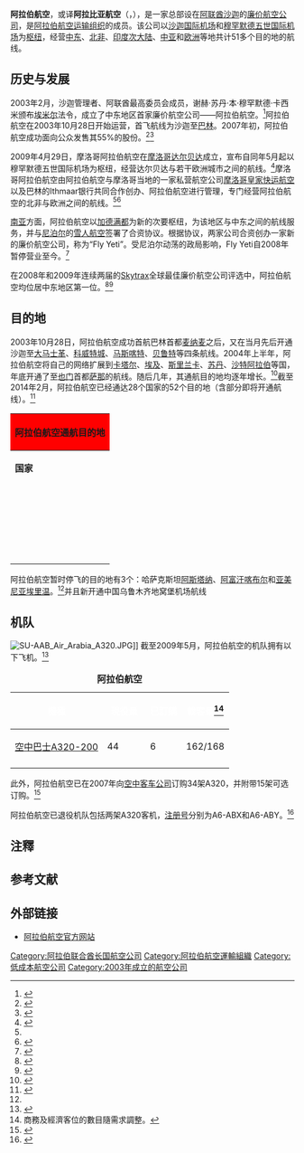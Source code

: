 {{Infobox Airline
|airline        = 阿拉伯航空<br>العربية للطيران<br>Air Arabia
|logo           = Air arab.png
|logo_size      = 150px
|IATA           = G9
|ICAO           = ABY
|callsign       = ARABIA
|founded        = 2003年2月
|commenced      = 2003年10月<ref name="about">{{cite web |url=http://www.airarabia.com/about-airarabia.html |title=About Air Arabia |publisher=阿拉伯航空 |date= |accessdate=2009年3月10日 |language=en |deadurl=yes |archiveurl=https://web.archive.org/web/20090227114006/http://www.airarabia.com/about-airarabia.html |archivedate=2009年2月27日 }}</ref>
|hubs           = {{UAE}} [[沙迦国际机场|沙迦国际机场]]
|secondary_hubs = {{UAE}} [[穆罕默德五世国际机场|穆罕默德五世国际机场]]
|focus_cities   = 
|subsidiaries   = {{flagicon|MAR}} [[摩洛哥阿拉伯航空|摩洛哥阿拉伯航空]]<br/>{{flagicon|EGY}} [[埃及阿拉伯航空|埃及阿拉伯航空]]<br/>{{flagicon|JOR}} [[約旦阿拉伯航空|約旦阿拉伯航空]]
|frequent_flyer = 
|lounge         = 
|alliance       = 
|fleet_size     = 16（+34订购中）
|destinations   = 51
|parent         = 
|company_slogan = 
|headquarters   = {{UAE}} [[沙迦|沙迦]]
|key_people     = 阿德尔·阿里（[[首席执行官|首席执行官]]）<ref>{{cite web |url=http://www.airarabia.com/Management%20team.html |title=Management team |publisher=阿拉伯航空 |date= |accessdate=2009年3月10日 |language=en |deadurl=yes |archiveurl=https://web.archive.org/web/20090303132256/http://www.airarabia.com/Management%20team.html |archivedate=2009年3月3日 }}</ref>
|website        = http://www.airarabia.com/
}}

'''阿拉伯航空'''，或译'''阿拉比亚航空'''（{{lang-ar|'''العربية للطيران'''}}，{{lang-en|'''Air Arabia'''}}），是一家总部设在[[阿联酋|阿联酋]][[沙迦|沙迦]]的[[廉价航空公司|廉价航空公司]]，是[[阿拉伯航空运输组织|阿拉伯航空运输组织]]的成员。该公司以[[沙迦国际机场|沙迦国际机场]]和[[穆罕默德五世国际机场|穆罕默德五世国际机场]]为[[枢纽机场|枢纽]]，经营[[中东|中东]]、[[北非|北非]]、[[印度次大陆|印度次大陆]]、[[中亚|中亚]]和[[欧洲|欧洲]]等地共计51多个目的地的航线。

== 历史与发展 ==
2003年2月，沙迦管理者、阿联酋最高委员会成员，谢赫·苏丹·本·穆罕默德·卡西米颁布[[埃米尔|埃米尔]]法令，成立了中东地区首家廉价航空公司——阿拉伯航空。<ref>{{cite web |url=http://www.thaindian.com/newsportal/business/middle-east-set-for-low-cost-aviation-boom_10030279.html |title=Middle East set for low cost aviation boom |publisher=Thaindian News |date=2008年3月23日 |accessdate=2009年3月10日 |language=en |archive-date=2016年3月5日 |archive-url=https://web.archive.org/web/20160305010252/http://www.thaindian.com/newsportal/business/middle-east-set-for-low-cost-aviation-boom_10030279.html |dead-url=no }}</ref>阿拉伯航空在2003年10月28日开始运营，首飞航线为沙迦至[[巴林|巴林]]。2007年初，阿拉伯航空成功面向公众发售其55%的股份。<ref>{{En icon}}{{cite journal en |date=2007年3月27日 |title=Directory: World Airlines |journal=Flight International |pages=52 }}</ref><ref name="history">{{cite web |url=http://www.airarabia.com/timeline.html |title=Air Arabia Timeline - Corporate History |publisher=阿拉伯航空 |date= |accessdate=2009年3月10日 |language=en |deadurl=yes |archiveurl=https://web.archive.org/web/20090217072052/http://airarabia.com/timeline.html |archivedate=2009年2月17日 }}</ref>

2009年4月29日，摩洛哥阿拉伯航空在[[摩洛哥|摩洛哥]][[达尔贝达|达尔贝达]]成立，宣布自同年5月起以穆罕默德五世国际机场为枢纽，经营达尔贝达与若干欧洲城市之间的航线。<ref name="maroc">{{cite web |url=http://www.airarabia.com/AirArabiaMarocOfficiallyLaunches.html |title=Air Arabia Maroc officially launches |publisher=阿拉伯航空 |date=2009年4月29日 |accessdate=2009年4月30日 |language=en |deadurl=yes |archiveurl=https://web.archive.org/web/20090503085745/http://www.airarabia.com/AirArabiaMarocOfficiallyLaunches.html |archivedate=2009年5月3日 }}</ref>摩洛哥阿拉伯航空由阿拉伯航空与摩洛哥当地的一家私营航空公司[[摩洛哥皇家快运航空|摩洛哥皇家快运航空]]以及巴林的Ithmaar银行共同合作创办、阿拉伯航空进行管理，专门经营阿拉伯航空的北非与欧洲之间的航线。<ref name="maroc"/><ref>{{cite web |url=http://www.ameinfo.com/137523.html |title=Air Arabia to open second hub in Morroco to serve Europe, Middle East and Africa |publisher=ameinfo |date=2007年11月8日 |accessdate=2009年3月10日 |language=en |deadurl=yes |archiveurl=https://web.archive.org/web/20090324073553/http://www.ameinfo.com/137523.html |archivedate=2009年3月24日 }}</ref>

[[南亚|南亚]]方面，阿拉伯航空以[[加德满都|加德满都]]为新的次要枢纽，为该地区与中东之间的航线服务，并与[[尼泊尔|尼泊尔]]的[[雪人航空|雪人航空]]签署了合资协议。根据协议，两家公司合资创办一家新的廉价航空公司，称为“Fly Yeti”。受尼泊尔动荡的政局影响，Fly Yeti自2008年暂停营业至今。<ref>{{cite web |url=http://www.aviationrecord.com/news-articles.aspx?articleType=ArticleView&articleId=700 |title=Nepal's Fly Yeti to suspend flights |publisher=AviationRecord |date=2008年6月30日 |accessdate=2009年3月10日 |language=en |archive-date=2008年7月28日 |archive-url=https://web.archive.org/web/20080728181045/http://www.aviationrecord.com/news-articles.aspx?articleType=ArticleView&articleId=700 |dead-url=yes }}</ref>

在2008年和2009年连续两届的[[Skytrax|Skytrax]]全球最佳廉价航空公司评选中，阿拉伯航空均位居中东地区第一位。<ref>{{cite web |url=http://www.worldairlineawards.com/Awards_2008/Lowcost-08.htm |title=EASYJET WINS AWARD FOR WORLD'S BEST LOW-COST AIRLINE |publisher=[[Skytrax|Skytrax]] |date= |accessdate=2009年3月10日 |language=en |deadurl=yes |archiveurl=https://web.archive.org/web/20090305051144/http://www.worldairlineawards.com/Awards_2008/Lowcost-08.htm |archivedate=2009年3月5日 }}</ref><ref>{{cite web |url=http://www.worldairlineawards.com/Awards_2009/Lowcost-09.htm |title=AIR ASIA WINS AWARD FOR WORLD'S BEST LOW-COST AIRLINE |publisher=[[Skytrax|Skytrax]] |date= |accessdate=2009年4月30日 |language=en |deadurl=yes |archiveurl=https://web.archive.org/web/20090426093107/http://www.worldairlineawards.com/Awards_2009/Lowcost-09.htm |archivedate=2009年4月26日 }}</ref>

== 目的地 ==
2003年10月28日，阿拉伯航空成功首航巴林首都[[麦纳麦|麦纳麦]]之后，又在当月先后开通沙迦至[[大马士革|大马士革]]、[[科威特城|科威特城]]、[[马斯喀特|马斯喀特]]、[[贝鲁特|贝鲁特]]等四条航线。2004年上半年，阿拉伯航空将自己的网络扩展到[[卡塔尔|卡塔尔]]、[[埃及|埃及]]、[[斯里兰卡|斯里兰卡]]、[[苏丹|苏丹]]、[[沙特阿拉伯|沙特阿拉伯]]等国，年底开通了至[[也门|也门]]首都[[萨那|萨那]]的航线。随后几年，其通航目的地均逐年增长。<ref name="route">{{cite web |url=http://www.airarabia.com/timeline2.html |title=Air Arabia Timeline - Route Launches |publisher=阿拉伯航空 |date= |accessdate=2009年3月10日 |language=en |deadurl=yes |archiveurl=https://web.archive.org/web/20090830221121/http://www.airarabia.com/timeline2.html |archivedate=2009年8月30日 }}</ref>截至2014年2月，阿拉伯航空已经通达28个国家的52个目的地（含部分即将开通航线）。<ref name="destinations">{{cite web |url=http://www.airarabia.com/destinations.html |title=Destinations |publisher=阿拉伯航空 |date= |accessdate=2009年4月30日 |language=en |deadurl=yes |archiveurl=https://web.archive.org/web/20090311022839/http://airarabia.com/destinations.html |archivedate=2009年3月11日 }}</ref>

{| class="wikitable collapsed" style="font-size:85%; width: 90%; border: #999 solid 1px; text-align: lcenter; margin-bottom: 0; margin: 1em auto 1em auto"
! colspan="5" style="background: Red;"| '''阿拉伯航空通航目的地'''
|- style="font-weight:bold; background-color:#D3D3D3"
| '''国家'''
| '''城市'''
| '''机场''' 
| '''机场代码'''
| '''备注'''
|-
|{{BHR}}
|[[麦纳麦|麦纳麦]]
|[[巴林国际机场|巴林国际机场]]
|BAH
|
|-
|rowspan=2|{{BGD}}
|[[吉大港|吉大港]]
|[[沙赫阿馬納國際機場|沙赫阿馬納國際機場]]
|CGP
|
|-
|[[达卡|达卡]]
|[[沙阿賈拉勒國際機場|沙阿賈拉勒國際機場]]
|DAC
|
|-
|rowspan=3|{{EGY}}
|[[亚历山大港|亚历山大港]]
|[[亚历山大国际机场|亚历山大国际机场]]
|ALY
|
|-
|[[艾斯尤特|艾斯尤特]]
|[[艾斯尤特机场|艾斯尤特机场]]
|ATZ
|
|-
|[[卢克索|卢克索]]
|[[卢克索国际机场|卢克索国际机场]]
|LXR
|
|-
|rowspan=13|{{IND}}
|[[艾哈迈达巴德|艾哈迈达巴德]]
|[[萨达尔·瓦拉巴伊·帕特尔国际机场|萨达尔·瓦拉巴伊·帕特尔国际机场]]
|AMD
|
|-
|[[班加罗尔|班加罗尔]]
|[[班加罗尔国际机场|班加罗尔国际机场]]
|BLR
|
|-
|[[金奈|金奈]]
|[[金奈国际机场|金奈国际机场]]
|MAA
|
|-
|[[哥印拜陀|哥印拜陀]]
|[[哥印拜陀机场|哥印拜陀机场]]
|CJB
|
|-
|[[德里|德里]]
|[[英迪拉·甘地国际机场|英迪拉·甘地国际机场]]
|DEL
|
|-
|[[果阿|果阿]]
|[[达波里姆机场|达波里姆机场]]
|GOI
|
|-
|[[海得拉巴_(印度)|海得拉巴]]
|[[海得拉巴国际机场|海得拉巴国际机场]]
|HYD
|
|-
|[[斋浦尔|斋浦尔]]
|[[斋浦尔机场|斋浦尔机场]]
|JAI
|
|-
|[[柯钦|柯钦]]
|[[柯钦国际机场|柯钦国际机场]]
|COK
|
|-
|[[科泽科德|科泽科德]]
|[[卡利卡特国际机场|卡利卡特国际机场]]
|CCJ
|
|-
|[[孟买|孟买]]
|[[贾特拉帕蒂·希瓦吉国际机场|贾特拉帕蒂·希瓦吉国际机场]]
|BOM
|
|-
|[[那格浦尔|那格浦尔]]
|[[巴巴萨海布·阿姆倍伽尔博士国际机场|巴巴萨海布·阿姆倍伽尔博士国际机场]]
|NAG
|
|-
|[[特里凡得琅|特里凡得琅]]
|[[特里凡得琅国际机场|特里凡得琅国际机场]]
|TRV
|
|-
|rowspan=2|{{IRN}}
|[[设拉子|设拉子]]
|[[设拉子国际机场|设拉子国际机场]]
|SYZ
|
|-
|[[德黑兰|德黑兰]]
|[[伊玛目霍梅尼国际机场|伊玛目霍梅尼国际机场]]
|IKA
|
|-
|{{JOR}}
|[[安曼|安曼]]
|[[阿勒娅王后国际机场|阿勒娅王后国际机场]]
|AMM
|
|-
|{{KAZ}}
|[[阿拉木图|阿拉木图]]
|[[阿拉木图国际机场|阿拉木图国际机场]]
|ALA
|
|-
|{{KEN}}
|[[内罗毕|内罗毕]]
|[[乔莫·肯雅塔国际机场|乔莫·肯雅塔国际机场]]
|NBO
|
|-
|{{KWT}}
|[[科威特城|科威特城]]
|[[科威特国际机场|科威特国际机场]]
|KWI
|
|-
|{{LBN}}
|[[贝鲁特|贝鲁特]]
|[[贝鲁特－拉菲克·哈里里国际机场|贝鲁特－拉菲克·哈里里国际机场]]
|BEY
|
|-
|{{NPL}}
|[[加德满都|加德满都]]
|[[特里布万国际机场|特里布万国际机场]]
|KTM
|
|-
|{{OMN}}
|[[马斯喀特|马斯喀特]]
|[[马斯喀特国际机场|马斯喀特国际机场]]
|MCT
|
|-
|rowspan=2|{{PAK}}
|[[卡拉奇|卡拉奇]]
|[[真纳国际机场|真纳国际机场]]
|KHI
|
|-
|[[白沙瓦|白沙瓦]]
|[[白沙瓦国际机场|白沙瓦国际机场]]
|PEW
|
|-
|{{QAT}}
|[[多哈|多哈]]
|[[多哈国际机场|多哈国际机场]]
|DOH
|
|-
|rowspan=3|{{SAU}}
|[[达曼|达曼]]
|[[法赫德国王国际机场|法赫德国王国际机场]]
|DMM
|
|-
|[[吉达|吉达]]
|[[阿卜杜勒-阿齐兹国王国际机场|阿卜杜勒-阿齐兹国王国际机场]]
|JED
|
|-
|[[利雅得|利雅得]]
|[[哈立德国王国际机场|哈立德国王国际机场]]
|RUH
|
|-
|{{LKA}}
|[[科伦坡|科伦坡]]
|[[班达拉奈克国际机场|班达拉奈克国际机场]]
|CMB
|
|-
|{{SDN}}
|[[喀土穆|喀土穆]]
|[[喀土穆国际机场|喀土穆国际机场]]
|KRT
|
|-
|rowspan=3|{{SYR}}
|[[阿勒颇|阿勒颇]]
|[[阿勒颇国际机场|阿勒颇国际机场]]
|ALP
|
|-
|[[大马士革|大马士革]]
|[[大马士革国际机场|大马士革国际机场]]
|DAM
|
|-
|[[拉塔基亚|拉塔基亚]]
|[[巴西勒·阿萨德国际机场|巴西勒·阿萨德国际机场]]
|LTK
|
|-
|{{TUR}}
|[[伊斯坦布尔|伊斯坦布尔]]
|[[萨比哈·格克琴国际机场|萨比哈·格克琴国际机场]]
|SAW
|
|-
|{{UKR}}
|[[基辅|基辅]]
|[[鲍里斯波尔国际机场|鲍里斯波尔国际机场]]
|KBP
|
|-
|{{UAE}}
|[[沙迦|沙迦]]
|[[沙迦国际机场|沙迦国际机场]]
|SHJ
|'''枢纽'''
|-
|{{YEM}}
|[[萨那|萨那]]
|[[萨那国际机场|萨那国际机场]]
|SAH
|
|-
|{{CHN}}
|[[乌鲁木齐|乌鲁木齐]]
|[[地窝堡国际机场|地窝堡国际机场]]
|URC
|
|}


阿拉伯航空暂时停飞的目的地有3个：哈萨克斯坦[[阿斯塔纳|阿斯塔纳]]、[[阿富汗|阿富汗]][[喀布尔|喀布尔]]和[[亚美尼亚|亚美尼亚]][[埃里温|埃里温]]。<ref name="destinations"/>并且新开通中国乌鲁木齐地窝堡机场航线

== 机队 ==
[[File:SU-AAB_Air_Arabia_A320.JPG|right]]]]
截至2009年5月，阿拉伯航空的机队拥有以下飞机。<ref>{{cite web |url=http://www.airfleets.net/flottecie/Air%20Arabia.htm |title=Air Arabia Fleet |publisher=airfleets.net |date= |accessdate=2009年5月6日 |language=en |archive-date=2018年6月10日 |archive-url=https://web.archive.org/web/20180610055026/http://www.airfleets.net/flottecie/Air%20Arabia.htm |dead-url=no }}</ref>

<center>
{| class="toccolours" border="1" cellpadding="4" style="border-collapse:collapse;text-align:center"
|- style="background:#CE2029;"
|+ '''阿拉伯航空'''
!<span style="color:white;">機種
!style="width:60px;"|<span style="color:white;">現役量
!<span style="color:white;">已訂購
!<span style="color:white;">載客量<ref group="nb">商務及經濟客位的數目隨需求調整。</ref>
|-
|[[空中巴士A320|空中巴士A320-200]]
|44
|6
|162/168
|-
|}
</center>

此外，阿拉伯航空已在2007年向[[空中客车公司|空中客车公司]]订购34架A320，并附带15架可选订购。<ref>{{cite web |url=http://archive.gulfnews.com/indepth/airshow_2007/orders/10167031.html |title=Air Arabia awards big fleet expansion deal to Airbus |author=Ivan Gale |publisher=Gulf News |date=2007年11月13日 |accessdate=2009年3月10日 |language=en |deadurl=yes |archiveurl=https://web.archive.org/web/20090215113626/http://archive.gulfnews.com/indepth/airshow_2007/orders/10167031.html |archivedate=2009年2月15日 }}</ref>

阿拉伯航空已退役机队包括两架A320客机，[[航空器注册编号|注册号]]分别为A6-ABX和A6-ABY。<ref>{{cite web |url=http://www.airfleets.net/flottecie/Air%20Arabia-history-a320.htm |title=Air Arabia Fleet of A320 (History) |publisher=airfleets.net |date= |accessdate=2009年3月10日 |language=en |archive-date=2016年3月4日 |archive-url=https://web.archive.org/web/20160304205444/http://www.airfleets.net/flottecie/Air%20Arabia-history-a320.htm |dead-url=no }}</ref>

== 注釋 ==
<references group="nb"/>

== 参考文献 ==
{{reflist|2}}

== 外部链接 ==
*[http://www.airarabia.com/ 阿拉伯航空官方网站] {{Wayback|url=http://www.airarabia.com/ |date=20130430075555 }}{{ar icon}}{{en icon}}

{{AACO}}

[[Category:阿拉伯联合酋长国航空公司|Category:阿拉伯联合酋长国航空公司]]
[[Category:阿拉伯航空運輸組織|Category:阿拉伯航空運輸組織]]
[[Category:低成本航空公司|Category:低成本航空公司]]
[[Category:2003年成立的航空公司|Category:2003年成立的航空公司]]